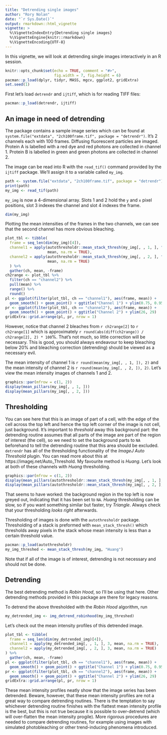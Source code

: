 ```yaml
---
title: "Detrending single images"
author: "Rory Nolan"
date: "`r Sys.Date()`"
output: rmarkdown::html_vignette
vignette: >
  %\VignetteIndexEntry{Detrending single images}
  %\VignetteEngine{knitr::rmarkdown}
  %\VignetteEncoding{UTF-8}
---
```


In this vignette, we will look at detrending single images interactively in an R session.

```r
knitr::opts_chunk$set(echo = TRUE, comment = "#>", 
                      fig.width = 7, fig.height = 6)
pacman::p_load(dplyr, tidyr, MASS, mgcv, ggplot2, gridExtra)
set.seed(1)
```

First let's load `detrendr` and `ijtiff`, which is for reading TIFF files: 
```r
pacman::p_load(detrendr, ijtiff)
```

## An image in need of detrending

The package contains a sample image series which can be found at  
`system.file("extdata", "2ch100frame.tif", package = "detrendr")`. It's 2 channels each with 100 frames. Diffusing fluorescent particles are imaged. Protein A is labelled with a red dye and red photons are collected in channel 1. Protein B is labelled in green and green photons are collected in channel 2. 

The image can be read into R with the `read_tif()` command provided by the `ijtiff` package. We'll assign it to a variable called `my_img`.

```r
path <- system.file("extdata", "2ch100frame.tif", package = "detrendr")
print(path)
my_img <- read_tif(path)
```

`my_img` is now a 4-dimensional array. Slots 1 and 2 hold the `y` and `x` pixel positions, slot 3 indexes the channel and slot 4 indexes the frame.

```r
dim(my_img)
```

Plotting the mean intensities of the frames in the two channels, we can see that the second channel has more obvious bleaching.

```r
plot_tbl <- tibble(
  frame = seq_len(dim(my_img)[4]),
  channel1 = apply(autothresholdr::mean_stack_thresh(my_img[, , 1, ], "h"), 4, 
                   mean, na.rm = TRUE),
  channel2 = apply(autothresholdr::mean_stack_thresh(my_img[, , 2, ], "h"), 4, 
                   mean, na.rm = TRUE)
  ) %>% 
  gather(ch, mean, -frame)
ch2range <- plot_tbl %>% 
  filter(ch == "channel2") %>% 
  pull(mean) %>% 
  range() %>% 
  round()
pl <- ggplot(filter(plot_tbl, ch == "channel1"), aes(frame, mean)) + 
  geom_smooth() + geom_point() + ggtitle("Channel 1") + ylim(0.75, 0.95)
pr <- ggplot(filter(plot_tbl, ch == "channel2"), aes(frame, mean)) + 
  geom_smooth() + geom_point() + ggtitle("Channel 2") + ylim(26, 29)
gridExtra::grid.arrange(pl, pr, nrow = 1)
```

However, notice that channel 2 bleaches from `r ch2range[2]` to `r ch2range[1]` which is approximately `r round(abs(diff(ch2range)) / ch2range[2], 2) * 100`%. That's not much, so little correction will be necessary. This is good, you should always endeavour to keep bleaching below 20% and bleaching correction (detrending) should be viewed as a necessary evil.

The mean intensity of channel 1 is `r round(mean(my_img[, , 1, ]), 2)` and the mean intensity of channel 2 is `r round(mean(my_img[, , 2, ]), 2)`. Let's view the mean intensity images of channels 1 and 2. 

```r
graphics::par(mfrow = c(1, 2))
display(mean_pillars(my_img[, , 1, ]))
display(mean_pillars(my_img[, , 2, ]))
```


## Thresholding

You can see here that this is an image of part of a cell, with the edge of the cell across the top left and hence the top left corner of the image is not cell, just background. It's important to _threshold_ away this background part: the detrending routine assumes that all parts of the image are part of the region of interest (the cell), so we need to set the background parts to `NA` beforehand to tell the detrending routine that this area should be excluded. `detrendr` has all of the thresholding functionality of the _ImageJ Auto Threshold_ plugin. You can read more about this at https://imagej.net/Auto_Threshold. My favourite method is _Huang_. Let's look at both of these channels with _Huang_ thresholding.

```r
graphics::par(mfrow = c(1, 2))
display(mean_pillars(autothresholdr::mean_stack_thresh(my_img[, , 1, ], "h")))
display(mean_pillars(autothresholdr::mean_stack_thresh(my_img[, , 2, ], "h")))
```

That seems to have worked: the background region in the top left is now greyed out, indicating that it has been set to `NA`. _Huang_ thresholding can be slow, so if you want something similar but faster, try _Triangle_. Always check that your thresholding _looks right_ afterwards.

Thresholding of images is done with the `autothresholdr` package. Thresholding of a stack is preformed with `mean_stack_thresh()` which thresholds away pixels in the stack whose mean intensity is less than a certain threshold value.

```r
pacman::p_load(autothresholdr)
my_img_threshed <- mean_stack_thresh(my_img, "Huang")
```

Note that if all of the image is of interest, detrending is not necessary and should not be done.

## Detrending

The best detrending method is _Robin Hood_, so I'll be using that here. Other detrending methods provided in this package are there for legacy reasons.

To detrend the above thresholded with the _Robin Hood_ algorithm, run

```r
my_detrended_img <- img_detrend_robinhood(my_img_threshed)
```

Let's check out the mean intensity profiles of this detrended image.

```r
plot_tbl <- tibble(
  frame = seq_len(dim(my_detrended_img)[4]),
  channel1 = apply(my_detrended_img[, , 1, ], 3, mean, na.rm = TRUE),
  channel2 = apply(my_detrended_img[, , 2, ], 3, mean, na.rm = TRUE)
) %>% 
  gather(ch, mean, -frame)
pl <- ggplot(filter(plot_tbl, ch == "channel1"), aes(frame, mean)) + 
  geom_smooth() + geom_point() + ggtitle("Channel 1") + ylim(0.75, 0.95)
pr <- ggplot(filter(plot_tbl, ch == "channel2"), aes(frame, mean)) + 
  geom_smooth() + geom_point() + ggtitle("Channel 2") + ylim(26, 29)
gridExtra::grid.arrange(pl, pr, nrow = 1)
```

These mean intensity profiles neatly show that the image series has been detrended. Beware, however, that these mean intensity profiles are not a great way to compare detrending routines. There is the temptation to say whichever detrending routine finishes with the flattest mean intensity profile is the best, but this is not true because it is possible to over-detrend (which will over-flatten the mean intensity progile). More rigorous procedures are needed to compare detrending routines, for example using images with simulated photobleaching or other trend-inducing phenomena introduced.
